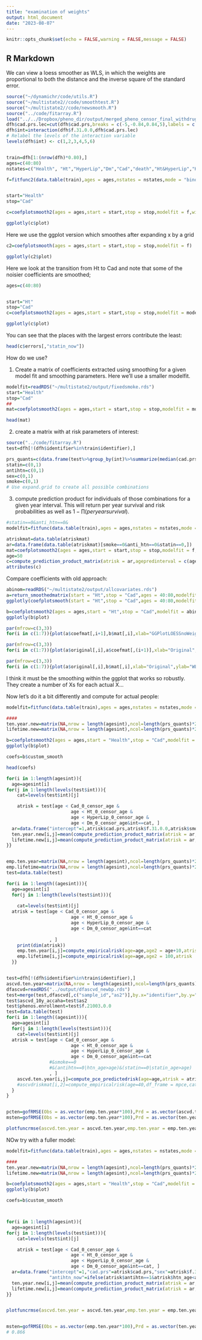 ```yaml
---
title: "examination of weights"
output: html_document
date: "2023-08-07"
---
```


```r
knitr::opts_chunk$set(echo = FALSE,warning = FALSE,message = FALSE)
```

## R Markdown

We can view a loess smoother as WLS, in which the weights are proportional to both the distance and the inverse square of the standard error.


```r
source("~/dynamichr/code/utils.R")
source("~/multistate2//code/smoothtest.R")
source("~/multistate2//code/newsmooth.R")
source("../code/fitarray.R")
load("../../Dropbox/pheno_dir/output/merged_pheno_censor_final_withdrugs_smoke.rds")
dfh$cad.prs.lec=cut(dfh$cad.prs,breaks = c(-5,-0.84,0.84,5),labels = c("low","mid","high"))
dfh$int=interaction(dfh$f.31.0.0,dfh$cad.prs.lec)
# Relabel the levels of the interaction variable
levels(dfh$int) <- c(1,2,3,4,5,6)


train=dfh[1:(nrow(dfh)*0.80),]
ages=c(40:80)
nstates=c("Health", "Ht","HyperLip","Dm","Cad","death","Ht&HyperLip","HyperLip&Dm","Ht&Dm","Ht&HyperLip&Dm")

f=fitfunc2(data.table(train),ages = ages,nstates = nstates,mode = "binomial",covariates ="cad.prs+f.31.0.0+smoke+statin_now+antihtn_now+yearsinstate")


start="Health"
stop="Cad"

c=coefplotsmooth2(ages = ages,start = start,stop = stop,modelfit = f,window_width = 30,span = 0.75,degree = 2)

ggplotly(c$plot)


```

Here we use the ggplot version which smoothes after expanding x by a grid

```r
c2=coefplotsmooth(ages = ages,start = start,stop = stop,modelfit = f)

ggplotly(c2$plot)
```

Here we look at the transition from Ht to Cad and note that some of the noisier coefficients are smoothed;

```r
ages=c(40:80)


start="Ht"
stop="Cad"
c=coefplotsmooth2(ages = ages,start = start,stop = stop,modelfit = modelfit,window_width = 20,span = 0.5,degree = 2)

ggplotly(c$plot)

```

You can see that the places with the largest errors contribute the least:

```r
head(c$errors[,"statin_now"])
```


How do we use?

1) Create a matrix of coefficients extracted using smoothing for a given model fit and smoothing parameters. Here we'll use a smaller modelfit.
```r
modelfit=readRDS("~/multistate2/output/fixedsmoke.rds")
start="Health"
stop="Cad"
##
mat=coefplotsmooth2(ages = ages,start = start,stop = stop,modelfit = modelfit,window_width = 10,span = 0.5,degree = 2)$custom_smooth

head(mat)
```

2) create a matrix with at risk parameters of interest:

```r
source("../code/fitarray.R")
test=dfh[!(dfh$identifier%in%train$identifier),]

prs_quants=c(data.frame(test%>%group_by(int)%>%summarize(median(cad.prs),mean(cad.prs)))[c(2,4,6),3])
statin=c(0,1)
antihtn=c(0,1)
sex=c(0,1)
smoke=c(0,1)
# Use expand.grid to create all possible combinations

```

3) compute prediction product for individuals of those combinations for a given year interval. This will return per year survival and risk probabilities as well as $1 - \prod(per yearsurvival).$

```r

#statin==0&anti_htn==0&
modelfit=fitfunc(data.table(train),ages = ages,nstates = nstates,mode = "binomial",covariates ="cad.prs+f.31.0.0+smoke")

atriskmat=data.table(atriskmat)
ar=data.frame(data.table(atriskmat)[smoke==0&anti_htn==0&statin==0,])
mat=coefplotsmooth2(ages = ages,start = start,stop = stop,modelfit = f,window_width = 20,span = 0.75,degree = 2)$custom_smooth
age=50
c=compute_prediction_product_matrix(atrisk = ar,agepredinterval = c(age:(age+10)),coefmat = mat)
attributes(c)

```



Compare coefficients with old approach:

```r
abinom=readRDS("~/multistate2/output/allcovariates.rds")
a=return_smoothedmatrix(start = "Ht",stop = "Cad",ages = 40:80,modelfit = abinom)
ggplotly(coefplotsmooth(start = "Ht",stop = "Cad",ages = 40:80,modelfit = abinom)$plot)

b=coefplotsmooth2(ages = ages,start = "Ht",stop = "Cad",modelfit = abinom,window_width = 15,span = 0.75,degree = 2)
ggplotly(b$plot)

```

```r
par(mfrow=c(3,3))
for(i in c(1:7)){plot(a$coefmat[,i+1],b$mat[,i],xlab="GGPlotLOESSnoWeights",ylab="WeightedSmoothing",main=paste0("Variable_",names(a$coefmat)[i+1]));abline(c(0,1),col="red")}

par(mfrow=c(3,3))
for(i in c(1:7)){plot(a$original[,i],a$coefmat[,(i+1)],xlab="Original",ylab="LoessSmoothed",main=paste0("Variable_",names(a$coefmat)[i+1]));abline(c(0,1),col="red")}

par(mfrow=c(3,3))
for(i in c(1:7)){plot(a$original[,i],b$mat[,i],xlab="Original",ylab="WLS",main=paste0("Variable_",names(a$coefmat)[i+1]));abline(c(0,1),col="red")}

```



I think it must be the smoothing within the ggplot that works so robustly. They create a number of Xs for each actual X...


Now let's do it a bit differently and compute for actual people:

```r

modelfit=fitfunc(data.table(train),ages = ages,nstates = nstates,mode = "binomial",covariates ="cad.prs+f.31.0.0+smoke")

####
ten.year.new=matrix(NA,nrow = length(agesint),ncol=length(prs_quants)*2)
lifetime.new=matrix(NA,nrow = length(agesint),ncol=length(prs_quants)*2)

b=coefplotsmooth2(ages = ages,start = "Health",stop = "Cad",modelfit = modelfit,window_width = 20,span = 0.75,degree = 2)
ggplotly(b$plot)

coefs=b$custom_smooth

head(coefs)

for(i in 1:length(agesint)){
  age=agesint[i]
for(j in 1:length(levels(test$int))){
    cat=levels(test$int)[j]

    atrisk = test[age < Cad_0_censor_age &
                        age < Ht_0_censor_age &
                        age < HyperLip_0_censor_age &
                        age < Dm_0_censor_age&int==cat, ]
  ar=data.frame("intercept"=1,atrisk$cad.prs,atrisk$f.31.0.0,atrisk$smoke)
  ten.year.new[i,j]=mean(compute_prediction_product_matrix(atrisk = ar,agepredinterval = c(age:(age+10)),coefmat = coefs)$PredictedIntervalrisk)
  lifetime.new[i,j]=mean(compute_prediction_product_matrix(atrisk = ar,agepredinterval = c(age:(80)),coefmat = coefs)$PredictedIntervalrisk)
}}


emp.ten.year=matrix(NA,nrow = length(agesint),ncol=length(prs_quants)*2)
emp.lifetime=matrix(NA,nrow = length(agesint),ncol=length(prs_quants)*2)
test=data.table(test)

for(i in 1:length((agesint))){
  age=agesint[i]
  for(j in 1:length(levels(test$int))){
    
    cat=levels(test$int)[j]
  atrisk = test[age < Cad_0_censor_age &
                        age < Ht_0_censor_age &
                        age < HyperLip_0_censor_age &
                        age < Dm_0_censor_age&int==cat
               
                , ] 
    print(dim(atrisk))
    emp.ten.year[i,j]=compute_empiricalrisk(age=age,age2 = age+10,atrisk = atrisk)
    emp.lifetime[i,j]=compute_empiricalrisk(age=age,age2 = 100,atrisk  = atrisk)
  }}


test=dfh[!(dfh$identifier%in%train$identifier),]
ascvd.ten.year=matrix(NA,nrow = length(agesint),ncol=length(prs_quants)*2)
dfascvd=readRDS("../output/dfascvd_newbp.rds")
test=merge(test,dfascvd[,c("sample_id","as2")],by.x="identifier",by.y="sample_id")
test$ascvd_10y_accaha=test$as2
test$phenos.enrollment=test$f.21003.0.0
test=data.table(test)
for(i in 1:length((agesint))){
  age=agesint[i]
  for(j in 1:length(levels(test$int))){
    cat=levels(test$int)[j]
  atrisk = test[age < Cad_0_censor_age &
                        age < Ht_0_censor_age &
                        age < HyperLip_0_censor_age &
                        age < Dm_0_censor_age&int==cat 
                #&smoke==0
                #&(antihtn==0|htn_age>age)&(statin==0|statin_age>age)
                , ] 
    ascvd.ten.year[i,j]=compute_pce_predictedrisk(age=age,atrisk = atrisk)
    #ascvdriskmat[i,2]=compute_empiricalrisk(age=40,df_frame = mpce,cat = cat)
  }
}


pcten=gofRMSE(Obs = as.vector(emp.ten.year*100),Prd = as.vector(ascvd.ten.year))
msten=gofRMSE(Obs = as.vector(emp.ten.year*100),Prd = as.vector(ten.year.new*100))

plotfuncrmse(ascvd.ten.year = ascvd.ten.year,emp.ten.year = emp.ten.year,mstate.ten.year = ten.year.new)


```

NOw try with a fuller model:

```r

modelfit=fitfunc(data.table(train),ages = ages,nstates = nstates,mode = "binomial",covariates ="cad.prs+f.31.0.0+smoke+antihtn_now+statin_now")

####
ten.year.new=matrix(NA,nrow = length(agesint),ncol=length(prs_quants)*2)
lifetime.new=matrix(NA,nrow = length(agesint),ncol=length(prs_quants)*2)

b=coefplotsmooth2(ages = ages,start = "Health",stop = "Cad",modelfit = modelfit,window_width = 20,span = 0.75,degree = 2)
ggplotly(b$plot)

coefs=b$custom_smooth



for(i in 1:length(agesint)){
  age=agesint[i]
for(j in 1:length(levels(test$int))){
    cat=levels(test$int)[j]

    atrisk = test[age < Cad_0_censor_age &
                        age < Ht_0_censor_age &
                        age < HyperLip_0_censor_age &
                        age < Dm_0_censor_age&int==cat, ]
  ar=data.frame("intercept"=1,"cad.prs"=atrisk$cad.prs,"sex"=atrisk$f.31.0.0,"smoke"=atrisk$smoke,
                "antihtn_now"=ifelse(atrisk$antihtn==1&atrisk$htn_age<age,1,0),"statin_now"=ifelse(atrisk$statin==1&atrisk$statin_age<age,1,0))
  ten.year.new[i,j]=mean(compute_prediction_product_matrix(atrisk = ar,agepredinterval = c(age:(age+10)),coefmat = coefs)$PredictedIntervalrisk)
  lifetime.new[i,j]=mean(compute_prediction_product_matrix(atrisk = ar,agepredinterval = c(age:(80)),coefmat = coefs)$PredictedIntervalrisk)
}}


plotfuncrmse(ascvd.ten.year = ascvd.ten.year,emp.ten.year = emp.ten.year,mstate.ten.year = ten.year.new)


msten=gofRMSE(Obs = as.vector(emp.ten.year*100),Prd = as.vector(ten.year.new*100))
# 0.866
```

